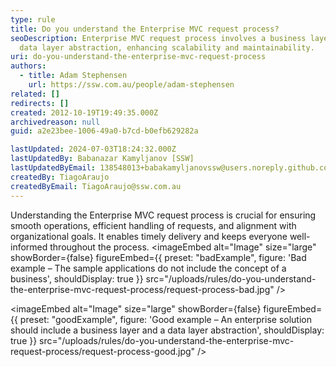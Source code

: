 ```yaml
---
type: rule
title: Do you understand the Enterprise MVC request process?
seoDescription: Enterprise MVC request process involves a business layer and
  data layer abstraction, enhancing scalability and maintainability.
uri: do-you-understand-the-enterprise-mvc-request-process
authors:
  - title: Adam Stephensen
    url: https://ssw.com.au/people/adam-stephensen
related: []
redirects: []
created: 2012-10-19T19:49:35.000Z
archivedreason: null
guid: a2e23bee-1006-49a0-b7cd-b0efb629282a

lastUpdated: 2024-07-03T18:24:32.000Z
lastUpdatedBy: Babanazar Kamyljanov [SSW]
lastUpdatedByEmail: 138548013+babakamyljanovssw@users.noreply.github.com
createdBy: TiagoAraujo
createdByEmail: TiagoAraujo@ssw.com.au
---
```


Understanding the Enterprise MVC request process is crucial for ensuring smooth operations, efficient handling of requests, and alignment with organizational goals. It enables timely delivery and keeps everyone well-informed throughout the process.
<imageEmbed
  alt="Image"
  size="large"
  showBorder={false}
  figureEmbed={{
    preset: "badExample",
    figure: 'Bad example – The sample applications do not include the concept of a business',
    shouldDisplay: true
  }}
  src="/uploads/rules/do-you-understand-the-enterprise-mvc-request-process/request-process-bad.jpg"
/>

<imageEmbed
  alt="Image"
  size="large"
  showBorder={false}
  figureEmbed={{
    preset: "goodExample",
    figure: 'Good example – An enterprise solution should include a business layer and a data layer abstraction',
    shouldDisplay: true
  }}
  src="/uploads/rules/do-you-understand-the-enterprise-mvc-request-process/request-process-good.jpg"
/>
